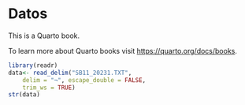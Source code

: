 # Datos {.unnumbered}

This is a Quarto book.

To learn more about Quarto books visit <https://quarto.org/docs/books>.

```r
library(readr)
data<- read_delim("SB11_20231.TXT", 
    delim = "¬", escape_double = FALSE, 
    trim_ws = TRUE)
str(data)
```
